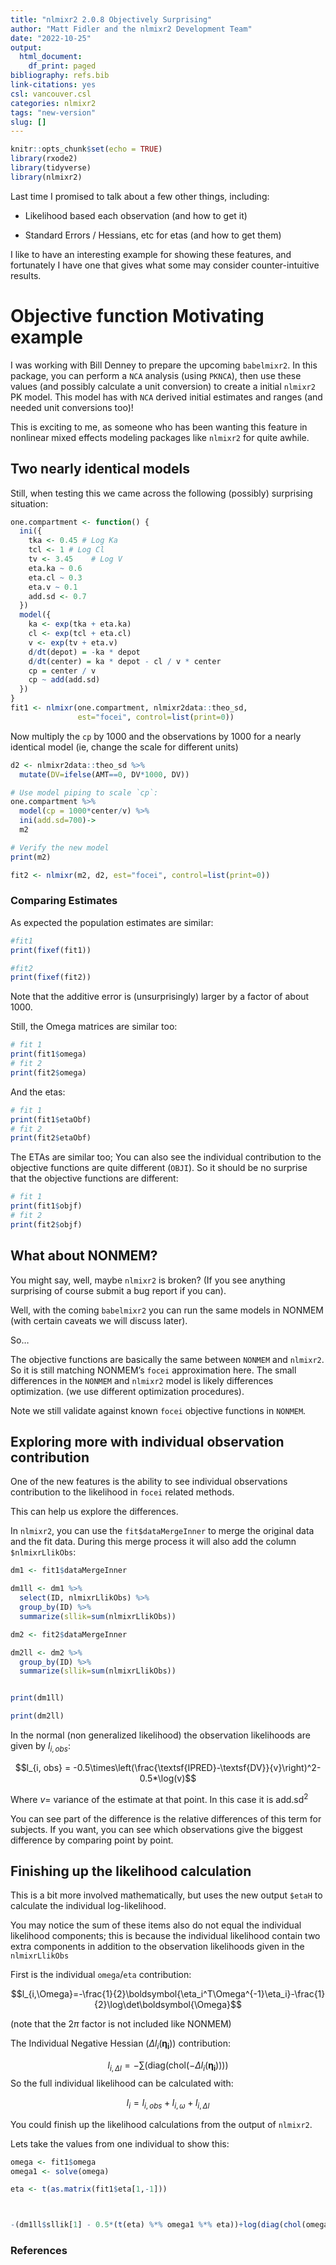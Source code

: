 ```yaml
---
title: "nlmixr2 2.0.8 Objectively Surprising"
author: "Matt Fidler and the nlmixr2 Development Team"
date: "2022-10-25"
output:
  html_document:
    df_print: paged
bibliography: refs.bib
link-citations: yes
csl: vancouver.csl
categories: nlmixr2
tags: "new-version"
slug: []
---
```


```r
knitr::opts_chunk$set(echo = TRUE)
library(rxode2)
library(tidyverse)
library(nlmixr2)
```

Last time I promised to talk about a few other things, including:

-   Likelihood based each observation (and how to get it)

-   Standard Errors / Hessians, etc for etas (and how to get them)

I like to have an interesting example for showing these features, and fortunately I have one that gives what some may consider counter-intuitive results.

# Objective function Motivating example

I was working with Bill Denney to prepare the upcoming
`babelmixr2`. In this package, you can perform a `NCA` analysis (using
`PKNCA`), then use these values (and possibly calculate a unit
conversion) to create a initial `nlmixr2` PK model. This model has
with `NCA` derived initial estimates and ranges (and needed unit
conversions too)!

This is exciting to me, as someone who has been wanting this feature in nonlinear mixed effects modeling packages like `nlmixr2` for quite awhile.

## Two nearly identical models

Still, when testing this we came across the following (possibly) surprising situation:

```r
one.compartment <- function() {
  ini({
    tka <- 0.45 # Log Ka
    tcl <- 1 # Log Cl
    tv <- 3.45    # Log V
    eta.ka ~ 0.6
    eta.cl ~ 0.3
    eta.v ~ 0.1
    add.sd <- 0.7
  })
  model({
    ka <- exp(tka + eta.ka)
    cl <- exp(tcl + eta.cl)
    v <- exp(tv + eta.v)
    d/dt(depot) = -ka * depot
    d/dt(center) = ka * depot - cl / v * center
    cp = center / v
    cp ~ add(add.sd)
  })
}
fit1 <- nlmixr(one.compartment, nlmixr2data::theo_sd,  
               est="focei", control=list(print=0))
```

Now multiply the `cp` by 1000 and the observations by 1000 for a nearly identical model (ie, change the scale for different units)

```r
d2 <- nlmixr2data::theo_sd %>%
  mutate(DV=ifelse(AMT==0, DV*1000, DV))

# Use model piping to scale `cp`:
one.compartment %>%
  model(cp = 1000*center/v) %>%
  ini(add.sd=700)-> 
  m2

# Verify the new model
print(m2)

fit2 <- nlmixr(m2, d2, est="focei", control=list(print=0))
```

### Comparing Estimates

As expected the population estimates are similar:

```r
#fit1
print(fixef(fit1))

#fit2 
print(fixef(fit2))
```

Note that the additive error is (unsurprisingly) larger by a factor of about 1000.

Still, the Omega matrices are similar too:

```r
# fit 1
print(fit1$omega)
# fit 2 
print(fit2$omega)
```

And the etas:

```r
# fit 1
print(fit1$etaObf)
# fit 2
print(fit2$etaObf)
```

The ETAs are similar too; You can also see the individual contribution
to the objective functions are quite different (`OBJI`). So it should
be no surprise that the objective functions are different:

```r
# fit 1
print(fit1$objf)
# fit 2
print(fit2$objf)
```

## What about NONMEM?

You might say, well, maybe `nlmixr2` is broken? (If you see anything surprising of course submit a bug report if you can).

Well, with the coming `babelmixr2` you can run the same models in NONMEM (with certain caveats we will discuss later).

So...

The objective functions are basically the same between `NONMEM` and `nlmixr2`. So it is still matching NONMEM's `focei` approximation here. The small differences in the `NONMEM` and `nlmixr2` model is likely differences optimization. (we use different optimization procedures).

Note we still validate against known `focei` objective functions in `NONMEM`.

## Exploring more with individual observation contribution

One of the new features is the ability to see individual observations contribution to the likelihood in `focei` related methods.

This can help us explore the differences.

In `nlmixr2`, you can use the `fit$dataMergeInner` to merge the original data and the fit data. During this merge process it will also add the column `$nlmixrLlikObs`:

```r
dm1 <- fit1$dataMergeInner

dm1ll <- dm1 %>%
  select(ID, nlmixrLlikObs) %>%
  group_by(ID) %>%
  summarize(sllik=sum(nlmixrLlikObs))

dm2 <- fit2$dataMergeInner

dm2ll <- dm2 %>%
  group_by(ID) %>%
  summarize(sllik=sum(nlmixrLlikObs))


print(dm1ll)

print(dm2ll)
```

In the normal (non generalized likelihood) the observation likelihoods are given by $l_{i, obs}$:

$$l_{i, obs} = -0.5\times\left(\frac{\textsf{IPRED}-\textsf{DV}}{v}\right)^2-0.5*\log(v)$$

Where $v=$ variance of the estimate at that point.  In this case it is $\textsf{add.sd}^2$

You can see part of the difference is the relative differences of this term for subjects. If you want, you can see which observations give the biggest difference by comparing point by point.

## Finishing up the likelihood calculation

This is a bit more involved mathematically, but uses the new output `$etaH` to calculate the individual log-likelihood.

You may notice the sum of these items also do not equal the individual
likelihood components; this is because the individual likelihood
contain two extra components in addition to the observation likelihoods
given in the `nlmixrLlikObs`

First is the individual `omega`/`eta` contribution:

$$l_{i,\Omega}=-\frac{1}{2}\boldsymbol{\eta_i^T\Omega^{-1}\eta_i}-\frac{1}{2}\log\det\boldsymbol{\Omega}$$

(note that the $2\pi$ factor is not included like NONMEM)

The Individual Negative Hessian ($\Delta l_i(\boldsymbol{\eta_i})$) contribution:

$$l_{i, \Delta l} =-\sum(\mathsf{diag}(\mathsf{chol}(-\Delta l_i(\boldsymbol{\eta_i}))))$$
So the full individual likelihood can be calculated with:

$$l_i = l_{i, obs} + l_{i, \omega} + l_{i, \Delta l}$$

You could finish up the likelihood calculations from the output of `nlmixr2`.

Lets take the values from one individual to show this:

```r
omega <- fit1$omega
omega1 <- solve(omega)

eta <- t(as.matrix(fit1$eta[1,-1]))



-(dm1ll$sllik[1] - 0.5*(t(eta) %*% omega1 %*% eta))+log(diag(chol(omega1)))


```

### References
